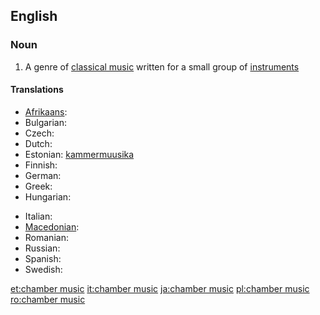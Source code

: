==English==

===Noun===
{{wikipedia}}
{{en-noun|sg=[[chamber]] [[music]]|-}}

# {{music}} A genre of [[classical music]] written for a small group of [[instrument]]s

====Translations====
{{trans-top|chamber music}}
* [[Afrikaans]]: {{t|af|kamermusiek}}
* Bulgarian: {{t|bg|камерна музика|f}}
* Czech: {{t|cs|komorní hudba|f}}
* Dutch: {{t-|nl|kamermuziek|f}}
* Estonian: [[kammermuusika]]
* Finnish: {{t-|fi|kamarimusiikki}}
* German: {{t|de|Kammermusik|f}}
* Greek: {{t|el|μουσική δωματίου|f|tr=mousikí domatíou}}
* Hungarian: {{t+|hu|kamarazene}}
{{trans-mid}}
* Italian: {{t-|it|musica da camera|f}}
* [[Macedonian]]: {{t|mk|камерна музика|f|tr=kámerna múzika}}
* Romanian: {{t|ro|muzică de cameră|f}}
* Russian: {{t|ru|камерная музыка|f|tr=kám'ernaja múzyka}}
* Spanish: {{t|es|música de cámara|f}}
* Swedish: {{t|sv|kammarmusik|c}}
{{trans-bottom}}

[[et:chamber music]]
[[it:chamber music]]
[[ja:chamber music]]
[[pl:chamber music]]
[[ro:chamber music]]